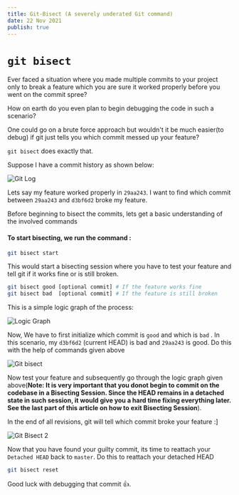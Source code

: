```yaml
---
title: Git-Bisect (A severely underated Git command)
date: 22 Nov 2021
publish: true
---
```


# `git bisect`

Ever faced a situation where you made multiple commits to your project only to break a feature which you are sure it worked properly before you went on the commit spree?

How on earth do you even plan to begin debugging the code in such a scenario?

One could go on a brute force approach but wouldn't it be much easier(to debug) if git just tells you which commit messed up your feature?

`git bisect` does exactly that.

Suppose I have a commit history as shown below:

![Git Log](/post-001/img.d/1.png)

Lets say my feature worked properly in `29aa243`. I want to find which commit between `29aa243` and `d3bf6d2` broke my feature.

Before beginning to bisect the commits, lets get a basic understanding of the involved commands

#### To start bisecting, we run the command :

```sh
git bisect start
```

This would start a bisecting session where you have to test your feature and tell git if it works fine or is still broken.

```sh
git bisect good [optional commit] # If the feature works fine
git bisect bad  [optional commit] # If the feature is still broken
```

This is a simple logic graph of the process:

![Logic Graph](/post-001/img.d/2.png)

Now, We have to first initialize which commit is `good` and which is `bad` . In this scenario, my `d3bf6d2` (current HEAD) is bad and `29aa243` is good. Do this with the help of commands given above

![Git bisect](/post-001/img.d/3.png)

Now test your feature and subsequently go through the logic graph given above(**Note: It is very important that you donot begin to commit on the codebase in a Bisecting Session. Since the HEAD remains in a detached state in such session, it would give you a hard time fixing everything later. See the last part of this article on how to exit Bisecting Session**).

In the end of all revisions, git will tell which commit broke your feature :]

![Git Bisect 2](/post-001/img.d/4.png)

Now that you have found your guilty commit, its time to reattach your `Detached HEAD` back to `master`. Do this to reattach your detached HEAD

```bash
git bisect reset
```

Good luck with debugging that commit 👍.
